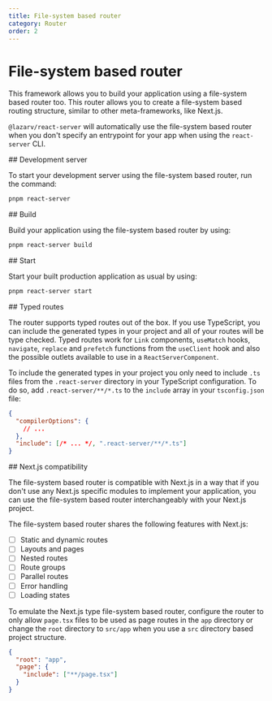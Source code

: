 ```yaml
---
title: File-system based router
category: Router
order: 2
---
```



# File-system based router

This framework allows you to build your application using a file-system based router too. This router allows you to create a file-system based routing structure, similar to other meta-frameworks, like Next.js.

`@lazarv/react-server` will automatically use the file-system based router when you don't specify an entrypoint for your app when using the `react-server` CLI.

<Link name="react-server">
## Development server
</Link>

To start your development server using the file-system based router, run the command:

```sh
pnpm react-server
```

<Link name="build">
## Build
</Link>

Build your application using the file-system based router by using:

```sh
pnpm react-server build
```

<Link name="start">
## Start
</Link>

Start your built production application as usual by using:

```sh
pnpm react-server start
```


<Link name="typed-routes">
## Typed routes
</Link>

The router supports typed routes out of the box. If you use TypeScript, you can include the generated types in your project and all of your routes will be type checked. Typed routes work for `Link` components, `useMatch` hooks, `navigate`, `replace` and `prefetch` functions from the `useClient` hook and also the possible outlets available to use in a `ReactServerComponent`.

To include the generated types in your project you only need to include `.ts` files from the `.react-server` directory in your TypeScript configuration. To do so, add `.react-server/**/*.ts` to the `include` array in your `tsconfig.json` file:

```json
{
  "compilerOptions": {
    // ...
  },
  "include": [/* ... */, ".react-server/**/*.ts"]
}
```

<Link name="nextjs-compatibility">
## Next.js compatibility
</Link>

The file-system based router is compatible with Next.js in a way that if you don't use any Next.js specific modules to implement your application, you can use the file-system based router interchangeably with your Next.js project.

The file-system based router shares the following features with Next.js:

- [ ] Static and dynamic routes
- [ ] Layouts and pages
- [ ] Nested routes
- [ ] Route groups
- [ ] Parallel routes
- [ ] Error handling
- [ ] Loading states

To emulate the Next.js type file-system based router, configure the router to only allow `page.tsx` files to be used as page routes in the `app` directory or change the `root` directory to `src/app` when you use a `src` directory based project structure.

```json
{
  "root": "app",
  "page": {
    "include": ["**/page.tsx"]
  }
}
```
